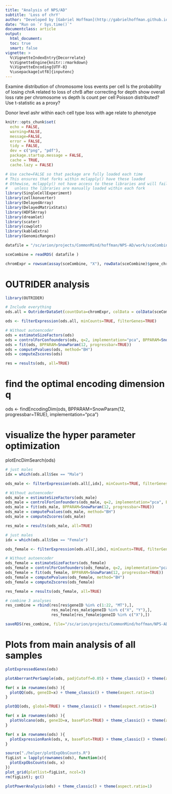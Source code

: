 ```yaml
---
title: "Analysis of NPS/AD"
subtitle: 'Loss of chrY'
author: "Developed by [Gabriel Hoffman](http://gabrielhoffman.github.io/)"
date: "Run on `r Sys.time()`"
documentclass: article
output: 
  html_document:
  toc: true
  smart: false
vignette: >
  %\VignetteIndexEntry{Decorrelate}
  %\VignetteEngine{knitr::rmarkdown}
  %\VignetteEncoding{UTF-8}
  %\usepackage[utf8]{inputenc}
---
```



<!--- 

cd /sc/arion/projects/CommonMind/hoffman/NPS-AD/work/nps_ad/
ml python
R

system("ml git; git pull")
rmarkdown::render('chrom_loss.Rmd');




# https://hoffmg01.u.hpc.mssm.edu/nps_ad/


# submit as job

DIR=`pwd`
echo '#!/bin/bash' > loss_of_Y.lsf 
echo "#BSUB -J loss_of_Y
#BSUB -P acc_CommonMind
#BSUB -q premium
#BSUB -n 36
#BSUB -R span[hosts=1]
#BSUB -W 12:00
#BSUB -o $DIR/loss_of_Y_%J.stdout
#BSUB -eo $DIR/loss_of_Y_%J.stderr
#BSUB -L /bin/bash

ml R/4.1.0-cairo libpng/16 python

R_LIBS_USER=/hpc/users/hoffmg01/.Rlib/R_410/
R_LIBS=$R_LIBS_USER:$R_LIBS

cd /hpc/users/hoffmg01/work/nps_ad

echo \"rmarkdown::render('loss_of_Y.Rmd')\" | R --vanilla
" >> loss_of_Y.lsf 

bsub < loss_of_Y.lsf

ml git
cd ~/build2/dreamlet
git pull
R CMD INSTALL .


--->

Examine distribution of chromosome loss events per cell 
  Is the probability of losing chrA related to loss of chrB after correcting for depth
  show overall loss rate per chromosome vs depth
  Is count per cell Poisson distributed?
  Use t-statistic as a proxy?


Donor level
  ashr within each cell type
  loss with age
  relate to phenotype



```r
knitr::opts_chunk$set(
  echo = FALSE,
  warning=FALSE,
  message=FALSE,
  error = FALSE,
  tidy = FALSE,
  dev = c("png", "pdf"),
  package.startup.message = FALSE,
  cache = TRUE,
  cache.lazy = FALSE)
```

```r
# Use cache=FALSE so that package are fully loaded each time
# This ensures that forks within mclapply() have these loaded
# Othewise, mclapply() not have access to these libraries and will fail 
#   unless the libraries are manually loaded within each fork
library(SingleCellExperiment)
library(zellkonverter)
library(DelayedArray)
library(DelayedMatrixStats)
library(HDF5Array)
library(dreamlet)
library(scater)
library(cowplot)
library(kableExtra)
library(GenomicRanges)
```


```r
datafile = "/sc/arion/projects/CommonMind/hoffman/NPS-AD/work/sceCombine_f1.RDS"

sceCombine = readRDS( datafile )

chromExpr = rowsum(assay(sceCombine, "X"), rowData(sceCombine)$gene_chrom)
```

# OUTRIDER analysis
```r
library(OUTRIDER)

# Include everything
ods.all = OutriderDataSet(countData=chromExpr, colData = colData(sceCombine))

ods <- filterExpression(ods.all, minCounts=TRUE, filterGenes=TRUE)

# Without autoencoder
ods = estimateSizeFactors(ods)
ods = controlForConfounders(ods, q=2, implementation="pca", BPPARAM=SnowParam(12, progressbar=TRUE))
ods = fit(ods, BPPARAM=SnowParam(12, progressbar=TRUE))
ods = computePvalues(ods, method="BH")
ods = computeZscores(ods)

res = results(ods, all=TRUE)
```

# find the optimal encoding dimension q
ods <- findEncodingDim(ods, BPPARAM=SnowParam(12, progressbar=TRUE), implementation="pca")

# visualize the hyper parameter optimization
plotEncDimSearch(ods)



```r
# just males
idx = which(ods.all$Sex == "Male")

ods_male <- filterExpression(ods.all[,idx], minCounts=TRUE, filterGenes=TRUE)

# Without autoencoder
ods_male = estimateSizeFactors(ods_male)
ods_male = controlForConfounders(ods_male, q=2, implementation="pca", BPPARAM=SnowParam(12, progressbar=TRUE))
ods_male = fit(ods_male, BPPARAM=SnowParam(12, progressbar=TRUE))
ods_male = computePvalues(ods_male, method="BH")
ods_male = computeZscores(ods_male)

res_male = results(ods_male, all=TRUE)
```


```r
# just males
idx = which(ods.all$Sex == "Female")

ods_female <- filterExpression(ods.all[,idx], minCounts=TRUE, filterGenes=TRUE)

# Without autoencoder
ods_female = estimateSizeFactors(ods_female)
ods_female = controlForConfounders(ods_female, q=2, implementation="pca", BPPARAM=SnowParam(12, progressbar=TRUE))
ods_female = fit(ods_female, BPPARAM=SnowParam(12, progressbar=TRUE))
ods_female = computePvalues(ods_female, method="BH")
ods_female = computeZscores(ods_female)

res_female = results(ods_female, all=TRUE)
```

```r
# combine 3 analyses
res_combine = rbind(res[res$geneID %in% c(1:22, "MT"),],
                    res_male[res_male$geneID %in% c("X", "Y"),],
                    res_female[res_female$geneID %in% c("X"),])

saveRDS(res_combine, file="/sc/arion/projects/CommonMind/hoffman/NPS-AD/work/nps_ad/outliers.RDS")
```


# Plots from main analysis of all samples
```r
plotExpressedGenes(ods)
```


```r
plotAberrantPerSample(ods, padjCutoff=0.05) + theme_classic() + theme(aspect.ratio=1)
```

```r
for( x in rownames(ods) ){
  plotQQ(ods, geneID=x) + theme_classic() + theme(aspect.ratio=1)
}
```

```r
plotQQ(ods, global=TRUE) + theme_classic() + theme(aspect.ratio=1)
```


```r
for( x in rownames(ods) ){
  plotVolcano(ods, geneID=x, basePlot=TRUE) + theme_classic() + theme(aspect.ratio=1)
}
```

```r
for( x in rownames(ods) ){
  plotExpressionRank(ods, x, basePlot=TRUE) + theme_classic() + theme(aspect.ratio=1)
}
```

```r
source("./helper/plotExpObsCounts.R")
figList = lapply(rownames(ods), function(x){
  plotExpObsCounts(ods, x)  
})
plot_grid(plotlist=figList, ncol=3)
rm(figList); gc()
```


```r
plotPowerAnalysis(ods) + theme_classic() + theme(aspect.ratio=1)
```








